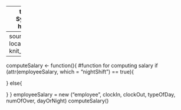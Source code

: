 ------
title: "Pay Roll System"
output: html_notebook
-----
source("employee.R", local = knitr :: knit_global())
```r
----
computeSalary <- function(){
  #function for computing salary
  if (attr(employeeSalary, which = "nightShift") == true){
    
}
else{

}
  }
employeeSalary = new ("employee", clockIn, clockOut, typeOfDay, numOfOver, dayOrNight)
computeSalary()
